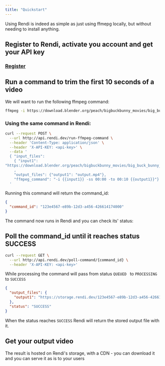 ```yaml
---
title: "Quickstart"
---
```


Using Rendi is indeed as simple as just using ffmepg locally, but without needing to install anything.

## Register to Rendi, activate you account and get your API key

### [Register](https://www.rendi.dev/#get-started)



## Run a command to trim the first 10 seconds of a video

We will want to run the following ffmpeg command:

```bash
ffmpeg -i https://download.blender.org/peach/bigbuckbunny_movies/big_buck_bunny_720p_stereo.avi -ss 00:00 -to 00:10 output.mp4
```

### Using the same command in Rendi:

```bash
curl --request POST \
  --url http://api.rendi.dev/run-ffmpeg-command \
  --header 'Content-Type: application/json' \
  --header 'X-API-KEY: <api-key>' \
  --data '
  { "input_files": 
    { "input1":       
"https://download.blender.org/peach/bigbuckbunny_movies/big_buck_bunny_720p_stereo.avi"}  
    ,
    "output_files": {"output1": "output.mp4"},
    "ffmpeg_command": "-i {{input1}} -ss 00:00 -to 00:10 {{output1}}"}
  '
```

Running this command will return the command\_id:

```json
{
  "command_id": "123e4567-e89b-12d3-a456-426614174000"
}
```

The command now runs in Rendi and you can check its' status:



## Poll the command\_id until it reaches status SUCCESS

```bash
curl --request GET \
  --url http://api.rendi.dev/poll-command/{command_id} \
  --header 'X-API-KEY: <api-key>'
```

While processing the command will pass from status `QUEUED ` to `PROCESSING` to `SUCCESS`

```json
{
  "output_files": {
    "output1": "https://storage.rendi.dev/123e4567-e89b-12d3-a456-426614174000/output.mp4"
  },
  "status": "SUCCESS"
}
```

When the status reaches `SUCCESS` Rendi will return the stored output file with it.&#x20;



## Get your output video

The result is hosted on Rendi's storage, with a CDN - you can download it and you can serve it as is to your users